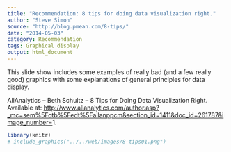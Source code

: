 ```yaml
---
title: "Recommendation: 8 tips for doing data visualization right."
author: "Steve Simon"
source: "http://blog.pmean.com/8-tips/"
date: "2014-05-03"
category: Recommendation
tags: Graphical display
output: html_document
---
```


This slide show includes some examples of really bad (and a few really
good) graphics with some explanations of general principles for data
display.

<!---More--->

AllAnalytics -- Beth Schultz -- 8 Tips for Doing Data Visualization
Right. Available at:
<http://www.allanalytics.com/author.asp?_mc=sem%5Fotb%5Fedt%5Fallanppcm&section_id=1411&doc_id=261787&image_number=>1.

```r
library(knitr)
# include_graphics("../../web/images/8-tips01.png")
```
